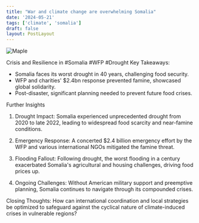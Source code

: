 ```yaml
---
title: "War and climate change are overwhelming Somalia"
date: '2024-05-21'
tags: ['climate', 'somalia']
draft: false
layout: PostLayout
---
```


<div className="flex justify-center">
<div className="my-1 w-full px-2 xl:my-1 xl:w-1/2 xl:px-2">
    <img src="https://willpolesa.pythonanywhere.com/static/podcast_thumbnails/thumbnailrecfviVtmcr9bjq7U.jpg" alt="Maple" className="mx-auto h-58 w-auto" />
</div>
</div>

Crisis and Resilience in #Somalia #WFP #Drought
Key Takeaways:
- Somalia faces its worst drought in 40 years, challenging food security.
- WFP and charities' $2.4bn response prevented famine, showcased global solidarity.
- Post-disaster, significant planning needed to prevent future food crises.

Further Insights
1. Drought Impact:
Somalia experienced unprecedented drought from 2020 to late 2022, leading to widespread food scarcity and near-famine conditions.

2. Emergency Response:
A concerted $2.4 billion emergency effort by the WFP and various international NGOs mitigated the famine threat.

3. Flooding Fallout:
Following drought, the worst flooding in a century exacerbated Somalia's agricultural and housing challenges, driving food prices up.

4. Ongoing Challenges:
Without American military support and preemptive planning, Somalia continues to navigate through its compounded crises.

Closing Thoughts:
How can international coordination and local strategies be optimized to safeguard against the cyclical nature of climate-induced crises in vulnerable regions?
